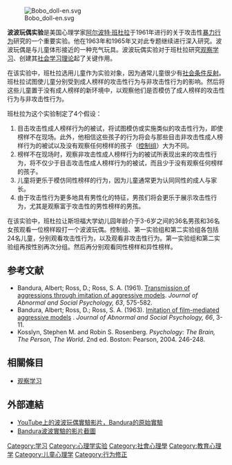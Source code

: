 [[File:Bobo_doll-en.svg|thumb]]

'''波波玩偶实验'''是美国心理学家[[阿尔波特·班杜拉|阿尔波特·班杜拉]]于1961年进行的关于攻击性[[暴力|暴力]][[行为|行为]]研究的一个重要实验。他在1963年和1965年又对此专题继续进行深入研究。波波玩偶是与儿童体形接近的一种充气玩具。波波玩偶实验对于班杜拉研究[[观察学习|观察学习]]、创建其[[社会学习理论|社会学习理论]]起了关键作用。

在该实验中，班杜拉选用儿童作为实验对象，因为通常儿童很少有[[社会条件反射|社会条件反射]]。班杜拉试图使儿童分别受到成人榜样的攻击性行为与非攻击性行为的影响。然后将这些儿童置于没有成人榜样的新环境中，以观察他们是否模仿了成人榜样的攻击性行为与非攻击性行为。

班杜拉为这个实验制定了4个假设：
#目击攻击性成人榜样行为的被试，将试图模仿或实施类似的攻击性行为，即使榜样不在现场。此外，他相信这些孩子的行为将会与那些目击非攻击性成人榜样行为的被试以及没有观察任何榜样的孩子（[[控制组|控制组]]）大为不同。
#榜样不在现场时，观察非攻击性成人榜样行为的被试所表现出来的攻击性行为，将不仅少于目击攻击性成人榜样行为的被试，而且少于没有观察任何榜样的孩子。
#儿童将更乐于模仿同性榜样的行为，因为儿童通常更为认同同性的成人与家长。
#由于攻击性行为更多地具有男性化的特征，男孩们将会更乐于展示攻击性行为，尤其是观察富于攻击性的男性榜样的男孩。

在该实验中，班杜拉让斯坦福大学幼儿园年龄介于3-6岁之间的36名男孩和36名女孩观看一位榜样殴打一个波波玩偶。控制组、第一实验组和第二实验组各包括24名儿童，分别观看攻击性行为，以及观看非攻击性行为。第一实验组和第二实验组再按性别再次分组。然后再分别观看同性榜样和异性榜样。

== 参考文献 ==
* Bandura, Albert; Ross, D.; Ross, S. A. (1961). [https://web.archive.org/web/20130708090203/http://psychclassics.yorku.ca/Bandura/bobo.htm Transmission of aggressions through imitation of aggressive models]. ''Journal of Abnormal and Social Psychology, 63'', 575-582.
*  Bandura, Albert; Ross, D.; Ross, S. A. (1963). [http://library.nhsggc.org.uk/mediaAssets/Mental%20Health%20Partnership/Paper%201%206th%20November%20Bandura%20Film-1.pdf Imitation of film-mediated aggressive models] {{Wayback|url=http://library.nhsggc.org.uk/mediaAssets/Mental%20Health%20Partnership/Paper%201%206th%20November%20Bandura%20Film-1.pdf |date=20210410091817 }}. ''Journal of Abnormal and Social Psychology, 66'', 3-11.
* Kosslyn, Stephen M. and Robin S. Rosenberg.  ''Psychology: The Brain, The Person, The World''.  2nd ed. Boston: Pearson, 2004. 246-248.

== 相關條目 ==
* [[观察学习|观察学习]]

== 外部連結 ==
* [https://www.youtube.com/watch?v=hHHdovKHDNU YouTube上的波波玩偶實驗影片，Bandura的原始實驗] {{Wayback|url=https://www.youtube.com/watch?v=hHHdovKHDNU |date=20210319050153 }}
* [http://www.nicerweb.com/bio3520/Locked/chap/ch05/5_11-Bobo_doll.jpg Bandura波波實驗的影片截圖] {{Wayback|url=http://www.nicerweb.com/bio3520/Locked/chap/ch05/5_11-Bobo_doll.jpg |date=20190723220003 }}
{{LearningTheoriesInPsychology}}
[[Category:学习|Category:学习]]
[[Category:心理学实验|Category:心理学实验]]
[[Category:社會心理學|Category:社會心理學]]
[[Category:教育心理学|Category:教育心理学]]
[[Category:儿童心理学|Category:儿童心理学]]
[[Category:行为修正|Category:行为修正]]